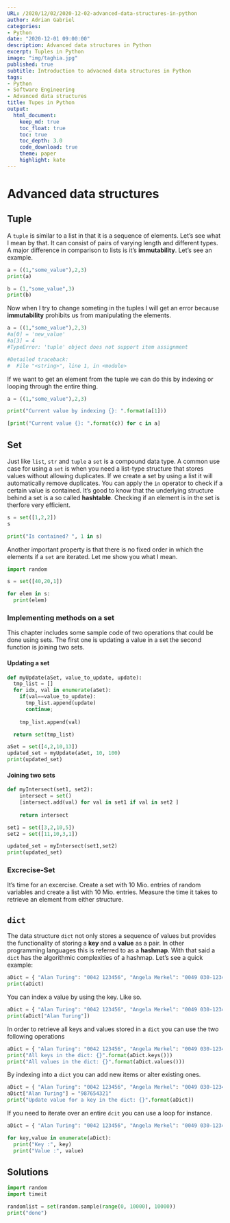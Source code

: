 ```yaml
---
URL: /2020/12/02/2020-12-02-advanced-data-structures-in-python
author: Adrian Gabriel
categories:
- Python
date: "2020-12-01 09:00:00"
description: Advanced data structures in Python
excerpt: Tuples in Python
image: "img/taghia.jpg"
published: true
subtitle: Introduction to advacned data structures in Python
tags:
- Python
- Software Engineering
- Advanced data structures
title: Tupes in Python
output:
  html_document:
    keep_md: true
    toc_float: true
    toc: true
    toc_depth: 3.0
    code_download: true
    theme: paper
    highlight: kate
---
```


# Advanced data structures

## Tuple
A `tuple` is similar to a list in that it is a sequence of elements.
Let's see what I mean by that. It can consist of pairs of varying length 
and different types. A major difference in comparison to lists is it's **immutability**.
Let's see an example.

```python
a = ((1,"some_value"),2,3)
print(a)

b = (1,"some_value",3)
print(b)
````
Now when I try to change someting in the tuples I will get an error because **immutability**
prohibits us from manipulating the elements.

```python
a = ((1,"some_value"),2,3)
#a[0] = 'new_value'
#a[3] = 4
#TypeError: 'tuple' object does not support item assignment

#Detailed traceback: 
#  File "<string>", line 1, in <module>
````

If we want to get an element from the tuple we can do this by indexing or looping through the entire thing.

```python
a = ((1,"some_value"),2,3)

print("Current value by indexing {}: ".format(a[1]))

[print("Current value {}: ".format(c)) for c in a]
````

## Set
Just like `list`, `str` and `tuple` a `set` is a compound data type. A common use case
for using a `set` is when you need a list-type structure that stores values without
allowing duplicates. If we create a set by using a list it will automatically remove 
duplicates. You can apply the `in` operator to check if a certain value is contained.
It's good to know that the underlying structure behind a set is a so called **hashtable**.
Checking if an element is in the set is therfore very efficient.
```python
s = set([1,2,2])
s

print("Is contained? ", 1 in s)
````

Another important property is that there is no fixed order in which
the elements if a `set` are iterated. Let me show you what I mean.

```python
import random

s = set([40,20,1])

for elem in s:
  print(elem)
````
### Implementing methods on a set
This chapter includes some sample code of two operations that could be done using sets.
The first one is updating a value in a set the second function is joining two sets.

#### Updating a set
```python
def myUpdate(aSet, value_to_update, update):
  tmp_list = []
  for idx, val in enumerate(aSet):
    if(val==value_to_update):
      tmp_list.append(update)
      continue;
    
    tmp_list.append(val)

  return set(tmp_list)

aSet = set([4,2,10,13])
updated_set = myUpdate(aSet, 10, 100)
print(updated_set)
````

#### Joining two sets
```python
def myIntersect(set1, set2):
    intersect = set()
    [intersect.add(val) for val in set1 if val in set2 ]
    
    return intersect

set1 = set([3,2,10,5])
set2 = set([11,10,3,1])

updated_set = myIntersect(set1,set2)
print(updated_set)
````

### Excrecise-Set
It's time for an excercise. Create a set with 10 Mio. entries of random variables
and create a list with 10 Mio. entries. Measure the time it takes to retrieve
an element from either structure.

## `dict`
The data structure `dict` not only stores a sequence of values but provides the functionality
of storing a **key** and a **value** as a pair. In other programming languages this is referred to 
as a **hashmap**. With that said a `dict` has the algorithmic complexities of a hashmap.
Let's see a quick example:
```python
aDict = { "Alan Turing": "0042 123456", "Angela Merkel": "0049 030-123456", "Joe Biden": "+1 123456"}
print(aDict)
````

You can index a value by using the key. Like so.

```python
aDict = { "Alan Turing": "0042 123456", "Angela Merkel": "0049 030-123456", "Joe Biden": "+1 123456"}
print(aDict["Alan Turing"])
````
In order to retrieve all keys and values stored in a `dict` you can use the two following operations
```python
aDict = { "Alan Turing": "0042 123456", "Angela Merkel": "0049 030-123456", "Joe Biden": "+1 123456"}
print("All keys in the dict: {}".format(aDict.keys()))
print("All values in the dict: {}".format(aDict.values()))
````
By indexing into a `dict` you can add new items or alter existing ones.
```python
aDict = { "Alan Turing": "0042 123456", "Angela Merkel": "0049 030-123456", "Joe Biden": "+1 123456"}
aDict["Alan Turing"] = "987654321"
print("Update value for a key in the dict: {}".format(aDict))
````
If you need to iterate over an entire `dcit` you can use a loop for instance.
```python
aDict = { "Alan Turing": "0042 123456", "Angela Merkel": "0049 030-123456", "Joe Biden": "+1 123456"}

for key,value in enumerate(aDict):
  print("Key :", key)
  print("Value :", value)
````


## Solutions
```python
import random 
import timeit

randomlist = set(random.sample(range(0, 10000), 10000))
print("done")
````


